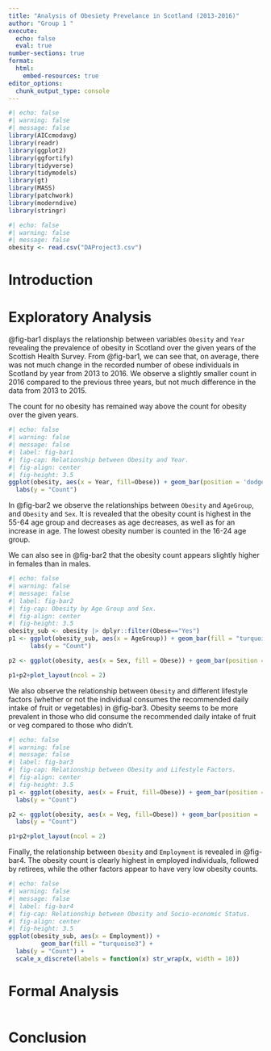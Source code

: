```yaml
---
title: "Analysis of Obesiety Prevelance in Scotland (2013-2016)"
author: "Group 1 "
execute: 
  echo: false
  eval: true
number-sections: true
format:
  html:
    embed-resources: true
editor_options: 
  chunk_output_type: console
---
```


```r
#| echo: false
#| warning: false
#| message: false
library(AICcmodavg)
library(readr)
library(ggplot2)
library(ggfortify)
library(tidyverse)
library(tidymodels)
library(gt)
library(MASS)
library(patchwork)
library(moderndive)
library(stringr)
```

```r
#| echo: false
#| warning: false
#| message: false
obesity <- read.csv("DAProject3.csv")
```

# Introduction {#intro}

# Exploratory Analysis {#exploranalysis}

@fig-bar1 displays the relationship between variables `Obesity` and `Year` revealing the prevalence of obesity in Scotland over the given years of the Scottish Health Survey. From @fig-bar1, we can see that, on average, there was not much change in the recorded number of obese individuals in Scotland by year from 2013 to 2016. We observe a slightly smaller count in 2016 compared to the previous three years, but not much difference in the data from 2013 to 2015.

The count for no obesity has remained way above the count for obesity over the given years.

```r
#| echo: false
#| warning: false
#| message: false
#| label: fig-bar1
#| fig-cap: Relationship between Obesity and Year.
#| fig-align: center
#| fig-height: 3.5
ggplot(obesity, aes(x = Year, fill=Obese)) + geom_bar(position = 'dodge') +
  labs(y = "Count")
```

In @fig-bar2 we observe the relationships between `Obesity` and `AgeGroup`, and `Obesity` and `Sex`. It is revealed that the obesity count is highest in the 55-64 age group and decreases as age decreases, as well as for an increase in age. The lowest obesity number is counted in the 16-24 age group.

We can also see in @fig-bar2 that the obesity count appears slightly higher in females than in males.

```r
#| echo: false
#| warning: false
#| message: false
#| label: fig-bar2
#| fig-cap: Obesity by Age Group and Sex.
#| fig-align: center
#| fig-height: 3.5
obesity_sub <- obesity |> dplyr::filter(Obese=="Yes")
p1 <- ggplot(obesity_sub, aes(x = AgeGroup)) + geom_bar(fill = "turquoise3") +
      labs(y = "Count")

p2 <- ggplot(obesity, aes(x = Sex, fill = Obese)) + geom_bar(position = 'dodge') + labs(y = "Count")

p1+p2+plot_layout(ncol = 2)
```

We also observe the relationship between `Obesity` and different lifestyle factors (whether or not the individual consumes the recommended daily intake of fruit or vegetables) in @fig-bar3. Obesity seems to be more prevalent in those who did consume the recommended daily intake of fruit or veg compared to those who didn't.

```r
#| echo: false
#| warning: false
#| message: false
#| label: fig-bar3
#| fig-cap: Relationship between Obesity and Lifestyle Factors.
#| fig-align: center
#| fig-height: 3.5
p1 <- ggplot(obesity, aes(x = Fruit, fill=Obese)) + geom_bar(position = 'dodge') +
  labs(y = "Count")

p2 <- ggplot(obesity, aes(x = Veg, fill=Obese)) + geom_bar(position = 'dodge') +
  labs(y = "Count")

p1+p2+plot_layout(ncol = 2)
```

Finally, the relationship between `Obesity` and `Employment` is revealed in @fig-bar4. The obesity count is clearly highest in employed individuals, followed by retirees, while the other factors appear to have very low obesity counts.

```r
#| echo: false
#| warning: false
#| message: false
#| label: fig-bar4
#| fig-cap: Relationship between Obesity and Socio-economic Status. 
#| fig-align: center
#| fig-height: 3.5
ggplot(obesity_sub, aes(x = Employment)) + 
         geom_bar(fill = "turquoise3") +
  labs(y = "Count") +
  scale_x_discrete(labels = function(x) str_wrap(x, width = 10))
```

# Formal Analysis {#formalanalysis}

```r

```

# Conclusion {#conclusion}
